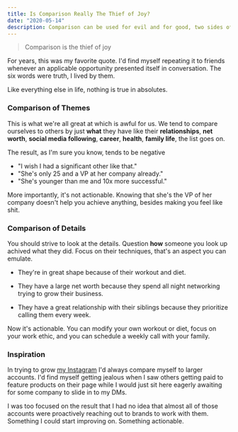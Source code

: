 ```yaml
---
title: Is Comparison Really The Thief of Joy?
date: "2020-05-14"
description: Comparison can be used for evil and for good, two sides of the same coin
---
```


> Comparison is the thief of joy

For years, this was my favorite quote. I'd find myself repeating it to friends whenever an applicable opportunity presented itself in conversation. The six words were truth, I lived by them.

Like everything else in life, nothing is true in absolutes.

### Comparison of Themes

This is what we're all great at which is awful for us. We tend to compare ourselves to others by just **what** they have like their **relationships**, **net worth**, **social media following**, **career**, **health**, **family life**, the list goes on.

The result, as I'm sure you know, tends to be negative

- "I wish I had a significant other like that."
- "She's only 25 and a VP at her company already."
- "She's younger than me and 10x more successful."

More importantly, it's not actionable. Knowing that she's the VP of her company doesn't help you achieve anything, besides making you feel like shit.

### Comparison of Details

You should strive to look at the details. Question **how** someone you look up achived what they did. Focus on their techniques, that's an aspect you can emulate.

- They're in great shape because of their workout and diet.

- They have a large net worth because they spend all night networking trying to grow their business.

- They have a great relationship with their siblings because they prioritize calling them every week.

Now it's actionable. You can modify your own workout or diet, focus on your work ethic, and you can schedule a weekly call with your family.

### Inspiration

In trying to grow [my Instagram](https://www.instagram.com/francistogram/) I'd always compare myself to larger accounts. I'd find myself getting jealous when I saw others getting paid to feature products on their page while I would just sit here eagerly awaiting for some company to slide in to my DMs.

I was too focused on the result that I had no idea that almost all of those accounts were proactively reaching out to brands to work with them. Something I could start improving on. Something actionable.
